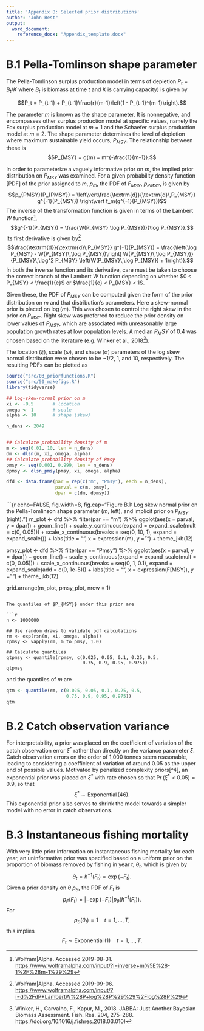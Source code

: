 ```yaml
---
title: 'Appendix B: Selected prior distributions'
author: "John Best"
output:
  word_document:
    reference_docx: "Appendix_template.docx"
---
```



# B.1 Pella-Tomlinson shape parameter

The Pella-Tomlinson surplus production model in terms of depletion $P_t = B_t / K$ where $B_t$ is biomass at time $t$ and $K$ is carrying capacity) is given by

$$P_t = P_{t-1} + P_{t-1}\frac{r}{m-1}\left(1 - P_{t-1}^{m-1}\right).$$

The parameter $m$ is known as the shape parameter. It is nonnegative, and encompasses other surplus production model at specific values, namely the Fox surplus production model at $m=1$ and the Schaefer surplus production model at $m=2$. The shape parameter determines the level of depletion where maximum sustainable yield occurs, $P_{MSY}$. The relationship between these is
$$P_{MSY} = g(m) = m^{-\frac{1}{m-1}}.$$

In order to parameterize a vaguely informative prior on $m$, the implied prior distribution on $P_{MSY}$ was examined. For a given probability density function [PDF] of the prior assigned to $m$, $p_m$, the PDF of $F_{MSY}$, $p_{PMSY}$, is given by
$$p_{PMSY}(P_{PMSY}) = \left\vert\frac{\textrm{d}}{\textrm{d}\,P_{MSY}} g^{-1}(P_{MSY}) \right\vert f_m(g^{-1}(P_{MSY}))$$
The inverse of the transformation function is given in terms of the Lambert $W$ function[^1],
$$g^{-1}(P_{MSY}) = \frac{W(P_{MSY} \log P_{MSY})}{\log P_{MSY}}.$$
Its first derivative is given by[^2]
$$\frac{\textrm{d}}{\textrm{d}\,P_{MSY}} g^{-1}(P_{MSY}) = \frac{\left(\log P_{MSY} - W(P_{MSY}\,\log P_{MSY})\right) W(P_{MSY}\,\log P_{MSY})}{P_{MSY}\,\log^2 P_{MSY} \left(W(P_{MSY}\,\log P_{MSY}) + 1\right)}.$$
In both the inverse function and its derivative, care must be taken to choose the correct branch of the Lambert $W$ function depending on whether $0 < P_{MSY} < \frac{1}{e}$ or $\frac{1}{e} < P_{MSY} < 1$.

[^1]: Wolfram|Alpha. Accessed 2019-08-31. <https://www.wolframalpha.com/input/?i=inverse+m%5E%28-1%2F%28m-1%29%29>
[^2]: Wolfram|Alpha. Accessed 2019-09-06. <https://www.wolframalpha.com/input/?i=d%2FdP+LambertW%28P+log%28P%29%29%2Flog%28P%29>

Given these, the PDF of $P_{MSY}$ can be computed given the form of the prior distribution on $m$ and that distribution's parameters. Here a skew-normal prior is placed on $\log(m)$. This was chosen to control the right skew in the prior on $P_{MSY}$. Right skew was preferred to reduce the prior density on lower values of $P_{MSY}$, which are associated with unreasonably large population growth rates at low population levels. A median $P_MSY$ of $0.4$ was chosen based on the literature (e.g. Winker et al., 2018[^3]).

[^3]: Winker, H., Carvalho, F., Kapur, M., 2018. JABBA: Just Another Bayesian Biomass Assessment. Fish. Res. 204, 275–288. https://doi.org/10.1016/j.fishres.2018.03.010)

The location ($\xi$), scale ($\omega$), and shape ($\alpha$) parameters of the log skew normal distribution were chosen to be $-1/2$, $1$, and $10$, respectively. The resulting PDFs can be plotted as

```r
source("src/03_priorfunctions.R")
source("src/50_makefigs.R")
library(tidyverse)

## Log-skew-normal prior on m
xi <- -0.5       # location
omega <- 1       # scale
alpha <- 10      # shape (skew)

n_dens <- 2049


## Calculate probability density of m
m <- seq(0.01, 10, len = n_dens)
dm <- dlsn(m, xi, omega, alpha)
## Calculate probability density of Pmsy
pmsy <- seq(0.001, 0.999, len = n_dens)
dpmsy <- dlsn_pmsy(pmsy, xi, omega, alpha)

dfd <- data.frame(par = rep(c("m", "Pmsy"), each = n_dens),
                  parval = c(m, pmsy),
                  dpar = c(dm, dpmsy))
```

```{r echo=FALSE, fig.width=8, fig.cap="Figure B.1: Log skew normal prior on the Pella-Tomlinson shape parameter ($m$, left), and implicit prior on $P_{MSY}$ (right)."}
m_plot <- dfd %>%
  filter(par == "m") %>%
  ggplot(aes(x = parval, y = dpar)) +
  geom_line() +
  scale_y_continuous(expand = expand_scale(mult = c(0, 0.05))) +
  scale_x_continuous(breaks = seq(0, 10, 1),
                     expand = expand_scale()) +
  labs(title = "", x = expression(m), y = "") +
  theme_jkb(12)
  
pmsy_plot <- dfd %>%
  filter(par == "Pmsy") %>%
  ggplot(aes(x = parval, y = dpar)) +
  geom_line() +
  scale_y_continuous(expand = expand_scale(mult = c(0, 0.05))) +
  scale_x_continuous(breaks = seq(0, 1, 0.1),
                     expand = expand_scale(add = c(0, 1e-5))) +
  labs(title = "", x = expression(F[MSY]), y = "") +
  theme_jkb(12)

grid.arrange(m_plot, pmsy_plot, nrow = 1)
```

The quantiles of $P_{MSY}$ under this prior are

```r
n <- 1000000

## Use random draws to validate pdf calculations
rm <- exp(rsn(n, xi, omega, alpha))
rpmsy <- vapply(rm, m_to_pmsy, 1.0)

## Calculate quantiles
qtpmsy <- quantile(rpmsy, c(0.025, 0.05, 0.1, 0.25, 0.5,
                            0.75, 0.9, 0.95, 0.975))
qtpmsy
```

and the quantiles of $m$ are

```r
qtm <- quantile(rm, c(0.025, 0.05, 0.1, 0.25, 0.5,
                      0.75, 0.9, 0.95, 0.975))
qtm
```

# B.2 Catch observation variance

For interpretability, a prior was placed on the coefficient of variation of the catch observation error $\xi^*$ rather than directly on the variance parameter $\xi$. Catch observation errors on the order of 1,000 tonnes seem reasonable, leading to considering a coefficient of variation of around 0.05 as the upper end of possible values. Motivated by penalized complexity priors[^4], an exponential prior was placed on $\xi^*$ with rate chosen so that $\Pr(\xi^* < 0.05) = 0.9$, so that
$$\xi^* \sim \operatorname{Exponential}(46).$$
This exponential prior also serves to shrink the model towards a simpler model with no error in catch observations.

# B.3 Instantaneous fishing mortality

With very little prior information on instantaneous fishing mortality for each year, an uninformative prior was specified based on a uniform prior on the proportion of biomass removed by fishing in year $t$, $\theta_t$, which is given by $$\theta_t = h^{-1}(F_t) = \exp(-F_t).$$ Given a prior density on $\theta$ $p_\theta$, the PDF of $F_t$ is $$p_{F}(F_t) = \left\lvert -\exp(-F_t) \right\rvert p_{\theta}(h^{-1}(F_t)).$$ For $$p_\theta(\theta_t) = 1 \quad t=1,\ldots,T,$$ this implies $$F_t \sim \operatorname{Exponential}(1)\quad t=1,\ldots,T.$$
